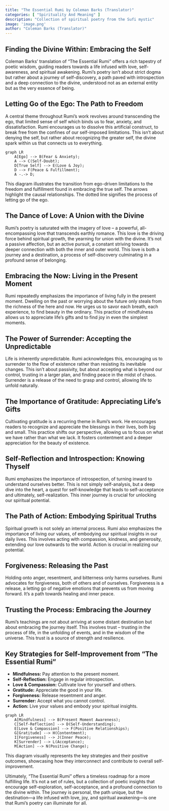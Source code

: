 ```yaml
---
title: "The Essential Rumi by Coleman Barks (Translator)"
categories: [ "Spirituality And Meaning" ]
description: "Collection of spiritual poetry from the Sufi mystic"
image: 'image.png'
author: "Coleman Barks (Translator)"
---
```

## Finding the Divine Within: Embracing the Self

Coleman Barks' translation of "The Essential Rumi" offers a rich tapestry of poetic wisdom, guiding readers towards a life infused with love, self-awareness, and spiritual awakening.  Rumi's poetry isn't about strict dogma but rather about a journey of self-discovery, a path paved with introspection and a deep connection to the divine, understood not as an external entity but as the very essence of being.

## Letting Go of the Ego: The Path to Freedom

A central theme throughout Rumi's work revolves around transcending the ego, that limited sense of self which binds us to fear, anxiety, and dissatisfaction.  Rumi encourages us to dissolve this artificial construct, to break free from the confines of our self-imposed limitations. This isn't about denying the self, but rather about recognizing the greater self, the divine spark within us that connects us to everything.

```mermaid
graph LR
    A[Ego] --> B(Fear & Anxiety);
    A --> C(Self-Doubt);
    D[True Self] --> E(Love & Joy);
    D --> F(Peace & Fulfillment);
    A -.-> D;
```

This diagram illustrates the transition from ego-driven limitations to the freedom and fulfillment found in embracing the true self. The arrows highlight the causal relationships. The dotted line signifies the process of letting go of the ego.


## The Dance of Love:  A Union with the Divine

Rumi’s poetry is saturated with the imagery of love – a powerful, all-encompassing love that transcends earthly romance.  This love is the driving force behind spiritual growth, the yearning for union with the divine. It's not a passive affection, but an active pursuit, a constant striving towards deeper connection with both the inner and outer world.  This love is both a journey and a destination, a process of self-discovery culminating in a profound sense of belonging.

## Embracing the Now:  Living in the Present Moment

Rumi repeatedly emphasizes the importance of living fully in the present moment.  Dwelling on the past or worrying about the future only steals from the richness of the here and now.  He urges us to savor each breath, each experience, to find beauty in the ordinary. This practice of mindfulness allows us to appreciate life's gifts and to find joy in even the simplest moments.

## The Power of Surrender: Accepting the Unpredictable

Life is inherently unpredictable.  Rumi acknowledges this, encouraging us to surrender to the flow of existence rather than resisting its inevitable changes. This isn't about passivity, but about accepting what is beyond our control, trusting in a larger plan, and finding peace in the midst of chaos.  Surrender is a release of the need to grasp and control, allowing life to unfold naturally.

##  The Importance of Gratitude: Appreciating Life's Gifts

Cultivating gratitude is a recurring theme in Rumi's work.  He encourages readers to recognize and appreciate the blessings in their lives, both big and small. This practice shifts our perspective, allowing us to focus on what we have rather than what we lack.  It fosters contentment and a deeper appreciation for the beauty of existence.


##  Self-Reflection and Introspection:  Knowing Thyself

Rumi emphasizes the importance of introspection, of turning inward to understand ourselves better. This is not simply self-analysis, but a deep dive into the heart, a quest for self-knowledge that leads to self-acceptance and ultimately, self-realization. This inner journey is crucial for unlocking our spiritual potential.

##  The Path of Action:  Embodying Spiritual Truths

Spiritual growth is not solely an internal process.  Rumi also emphasizes the importance of living our values, of embodying our spiritual insights in our daily lives.  This involves acting with compassion, kindness, and generosity, extending our love outwards to the world.  Action is crucial in realizing our potential.


##  Forgiveness:  Releasing the Past

Holding onto anger, resentment, and bitterness only harms ourselves. Rumi advocates for forgiveness, both of others and of ourselves.  Forgiveness is a release, a letting go of negative emotions that prevents us from moving forward. It's a path towards healing and inner peace.

##  Trusting the Process:  Embracing the Journey

Rumi's teachings are not about arriving at some distant destination but about embracing the journey itself.  This involves trust – trusting in the process of life, in the unfolding of events, and in the wisdom of the universe. This trust is a source of strength and resilience.

## Key Strategies for Self-Improvement from "The Essential Rumi"

* **Mindfulness:** Pay attention to the present moment.
* **Self-Reflection:** Engage in regular introspection.
* **Love & Compassion:** Cultivate love for yourself and others.
* **Gratitude:**  Appreciate the good in your life.
* **Forgiveness:** Release resentment and anger.
* **Surrender:** Accept what you cannot control.
* **Action:** Live your values and embody your spiritual insights.

```mermaid
graph LR
    A[Mindfulness] --> B(Present Moment Awareness);
    C[Self-Reflection] --> D(Self-Understanding);
    E[Love & Compassion] --> F(Positive Relationships);
    G[Gratitude] --> H(Contentment);
    I[Forgiveness] --> J(Inner Peace);
    K[Surrender] --> L(Acceptance);
    M[Action] --> N(Positive Change);
```

This diagram visually represents the key strategies and their positive outcomes, showcasing how they interconnect and contribute to overall self-improvement.

Ultimately, "The Essential Rumi" offers a timeless roadmap for a more fulfilling life. It's not a set of rules, but a collection of poetic insights that encourage self-exploration, self-acceptance, and a profound connection to the divine within. The journey is personal, the path unique, but the destination—a life infused with love, joy, and spiritual awakening—is one that Rumi's poetry can illuminate for all.

